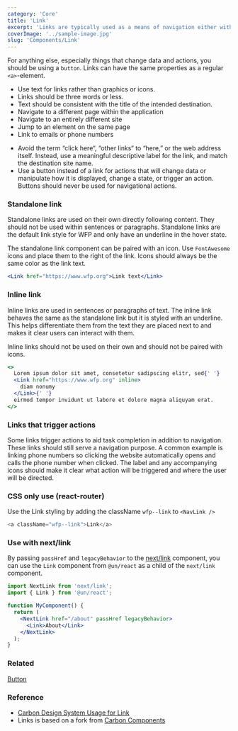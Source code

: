 ```yaml
---
category: 'Core'
title: 'Link'
excerpt: 'Links are typically used as a means of navigation either within the application, to a place outside, or to a resource.'
coverImage: '../sample-image.jpg'
slug: 'Components/Link'
---
```


For anything else, especially things that change data and actions, you should be using a `button`.
Links can have the same properties as a regular `<a>`-element.

<Storybook path="iframe.html?viewMode=docs&id=components-ui-elements-link--documentation&args=" />

<DoUse>

- Use text for links rather than graphics or icons.
- Links should be three words or less.
- Text should be consistent with the title of the intended destination.
- Navigate to a different page within the application
- Navigate to an entirely different site
- Jump to an element on the same page
- Link to emails or phone numbers

</DoUse>

<DoNotUse>

- Avoid the term “click here“, “other links“ to “here,” or the web address itself. Instead, use a meaningful descriptive label for the link, and match the destination site name.
- Use a button instead of a link for actions that will change data or manipulate how it is displayed, change a state, or trigger an action. Buttons should never be used for navigational actions.

</DoNotUse>

### Standalone link

Standalone links are used on their own directly following content. They should not be used within sentences or paragraphs. Standalone links are the default link style for WFP and only have an underline in the hover state.

The standalone link component can be paired with an icon. Use `FontAwesome` icons and place them to the right of the link. Icons should always be the same color as the link text.

```jsx live
<Link href="https://www.wfp.org">Link text</Link>
```

### Inline link

Inline links are used in sentences or paragraphs of text. The inline link behaves the same as the standalone link but it is styled with an underline. This helps differentiate them from the text they are placed next to and makes it clear users can interact with them.

Inline links should not be used on their own and should not be paired with icons.

```jsx live
<>
  Lorem ipsum dolor sit amet, consetetur sadipscing elitr, sed{' '}
  <Link href="https://www.wfp.org" inline>
    diam nonumy
  </Link>{' '}
  eirmod tempor invidunt ut labore et dolore magna aliquyam erat.
</>
```

### Links that trigger actions

Some links trigger actions to aid task completion in addition to navigation. These links should still serve a navigation purpose. A common example is linking phone numbers so clicking the website automatically opens and calls the phone number when clicked. The label and any accompanying icons should make it clear what action will be triggered and where the user will be directed.

### CSS only use (react-router)

Use the Link styling by adding the className `wfp--link` to `<NavLink />`

```js
<a className="wfp--link">Link</a>
```

### Use with next/link

By passing `passHref` and `legacyBehavior` to the [next/link](https://nextjs.org/docs/api-reference/next/link) component, you can use the `Link` component from `@un/react` as a child of the `next/link` component.

```jsx
import NextLink from 'next/link';
import { Link } from '@un/react';

function MyComponent() {
  return (
    <NextLink href="/about" passHref legacyBehavior>
      <Link>About</Link>
    </NextLink>
  );
}
```

### Related

[Button](?path=/docs/components-button--button-regular)

### Reference

- [Carbon Design System Usage for Link](https://www.carbondesignsystem.com/components/link/usage)
- Links is based on a fork from [Carbon Components](https://www.carbondesignsystem.com/components/link/code)

